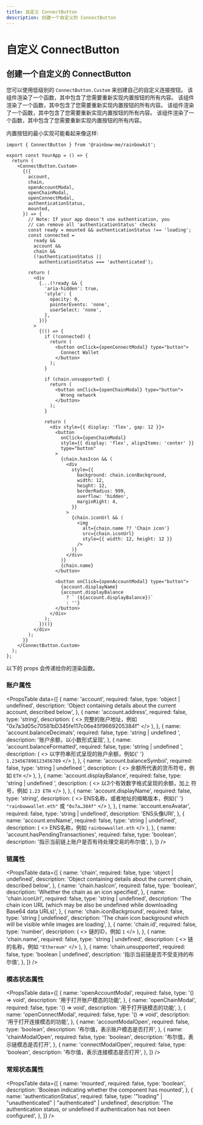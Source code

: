 ```yaml
---
title: 自定义 ConnectButton
description: 创建一个自定义的 ConnectButton
---
```


# 自定义 ConnectButton

## 创建一个自定义的 ConnectButton

您可以使用低级别的 `ConnectButton.Custom` 来创建自己的自定义连接按钮。 该组件渲染了一个函数，其中包含了您需要重新实现内置按钮的所有内容。 该组件渲染了一个函数，其中包含了您需要重新实现内置按钮的所有内容。 该组件渲染了一个函数，其中包含了您需要重新实现内置按钮的所有内容。 该组件渲染了一个函数，其中包含了您需要重新实现内置按钮的所有内容。

内置按钮的最小实现可能看起来像这样:

```tsx
import { ConnectButton } from '@rainbow-me/rainbowkit';

export const YourApp = () => {
  return (
    <ConnectButton.Custom>
      {({
        account,
        chain,
        openAccountModal,
        openChainModal,
        openConnectModal,
        authenticationStatus,
        mounted,
      }) => {
        // Note: If your app doesn't use authentication, you
        // can remove all 'authenticationStatus' checks
        const ready = mounted && authenticationStatus !== 'loading';
        const connected =
          ready &&
          account &&
          chain &&
          (!authenticationStatus ||
            authenticationStatus === 'authenticated');

        return (
          <div
            {...(!ready && {
              'aria-hidden': true,
              'style': {
                opacity: 0,
                pointerEvents: 'none',
                userSelect: 'none',
              },
            })}
          >
            {(() => {
              if (!connected) {
                return (
                  <button onClick={openConnectModal} type="button">
                    Connect Wallet
                  </button>
                );
              }

              if (chain.unsupported) {
                return (
                  <button onClick={openChainModal} type="button">
                    Wrong network
                  </button>
                );
              }

              return (
                <div style={{ display: 'flex', gap: 12 }}>
                  <button
                    onClick={openChainModal}
                    style={{ display: 'flex', alignItems: 'center' }}
                    type="button"
                  >
                    {chain.hasIcon && (
                      <div
                        style={{
                          background: chain.iconBackground,
                          width: 12,
                          height: 12,
                          borderRadius: 999,
                          overflow: 'hidden',
                          marginRight: 4,
                        }}
                      >
                        {chain.iconUrl && (
                          <img
                            alt={chain.name ?? 'Chain icon'}
                            src={chain.iconUrl}
                            style={{ width: 12, height: 12 }}
                          />
                        )}
                      </div>
                    )}
                    {chain.name}
                  </button>

                  <button onClick={openAccountModal} type="button">
                    {account.displayName}
                    {account.displayBalance
                      ? ` (${account.displayBalance})`
                      : ''}
                  </button>
                </div>
              );
            })()}
          </div>
        );
      }}
    </ConnectButton.Custom>
  );
};
```

以下的 props 会传递给你的渲染函数。

### 账户属性

<PropsTable
  data={[
    {
      name: 'account',
      required: false,
      type: 'object | undefined',
      description:
        'Object containing details about the current account, described below',
    },
    {
      name: 'account.address',
      required: false,
      type: 'string',
      description: (
        <>
          完整的账户地址，例如
          "0x7a3d05c70581bD345fe117c06e45f9669205384f"
        </>
      ),
    },
    {
      name: 'account.balanceDecimals',
      required: false,
      type: 'string | undefined	',
      description: '账户余额，以小数形式呈现',
    },
    {
      name: 'account.balanceFormatted',
      required: false,
      type: 'string | undefined	',
      description: (
        <>
          以字符串形式呈现的账户余额，例如{' '}
          <code>1.234567890123456789</code>
        </>
      ),
    },
    {
      name: 'account.balanceSymbol',
      required: false,
      type: 'string | undefined	',
      description: (
        <>
          余额所代表的货币符号，例如 <code>ETH</code>
        </>
      ),
    },
    {
      name: 'account.displayBalance',
      required: false,
      type: 'string | undefined	',
      description: (
        <>
          以3个有效数字格式呈现的余额，加上
          符号，例如 <code>1.23 ETH</code>
        </>
      ),
    },
    {
      name: 'account.displayName',
      required: false,
      type: 'string',
      description: (
        <>
          ENS名称，或者地址的缩略版本，例如{' '}
          <code>"rainbowwallet.eth"</code> 或 <code>"0x7a…384f"</code>
        </>
      ),
    },
    {
      name: 'account.ensAvatar',
      required: false,
      type: 'string	| undefined',
      description: 'ENS头像URI',
    },
    {
      name: 'account.ensName',
      required: false,
      type: 'string	| undefined',
      description: (
        <>
          ENS名称，例如 <code>rainbowwallet.eth</code>
        </>
      ),
    },
    {
      name: 'account.hasPendingTransactiones',
      required: false,
      type: 'boolean',
      description:
        '指示当前链上账户是否有待处理交易的布尔值',
    },
  ]}
/>

### 链属性

<PropsTable
  data={[
    {
      name: 'chain',
      required: false,
      type: 'object | undefined',
      description:
        'Object containing details about the current chain, described below',
    },
    {
      name: 'chain.hasIcon',
      required: false,
      type: 'boolean',
      description: 'Whether the chain as an icon specified',
    },
    {
      name: 'chain.iconUrl',
      required: false,
      type: 'string | undefined',
      description:
        'The chain icon URL (which may be also be undefined while downloading Base64 data URLs)',
    },
    {
      name: 'chain.iconBackground',
      required: false,
      type: 'string | undefined',
      description:
        'The chain icon background which will be visible while images are loading',
    },
    {
      name: 'chain.id',
      required: false,
      type: 'number',
      description: (
        <>
          链的ID，例如 <code>1</code>
        </>
      ),
    },
    {
      name: 'chain.name',
      required: false,
      type: 'string | undefined',
      description: (
        <>
          链的名称，例如 <code>"Ethereum"</code>
        </>
      ),
    },
    {
      name: 'chain.unsupported',
      required: false,
      type: 'boolean | undefined',
      description:
        '指示当前链是否不受支持的布尔值',
    },
  ]}
/>

### 模态状态属性

<PropsTable
  data={[
    {
      name: 'openAccountModal',
      required: false,
      type: '() => void',
      description: '用于打开账户模态的功能',
    },
    {
      name: 'openChainModal',
      required: false,
      type: '() => void',
      description: '用于打开链模态的功能',
    },
    {
      name: 'openConnectModal',
      required: false,
      type: '() => void',
      description: '用于打开连接模态的功能',
    },
    {
      name: 'accountModalOpen',
      required: false,
      type: 'boolean',
      description:
        '布尔值，表示账户模态是否打开',
    },
    {
      name: 'chainModalOpen',
      required: false,
      type: 'boolean',
      description: '布尔值，表示链模态是否打开',
    },
    {
      name: 'connectModalOpen',
      required: false,
      type: 'boolean',
      description:
        '布尔值，表示连接模态是否打开',
    },
  ]}
/>

### 常规状态属性

<PropsTable
  data={[
    {
      name: 'mounted',
      required: false,
      type: 'boolean',
      description:
        'Boolean indicating whether the component has mounted',
    },
    {
      name: 'authenticationStatus',
      required: false,
      type: '"loading" | "unauthenticated" | "authenticated" | undefined',
      description:
        'The authentication status, or undefined if authentication has not been configured',
    },
  ]}
/>
